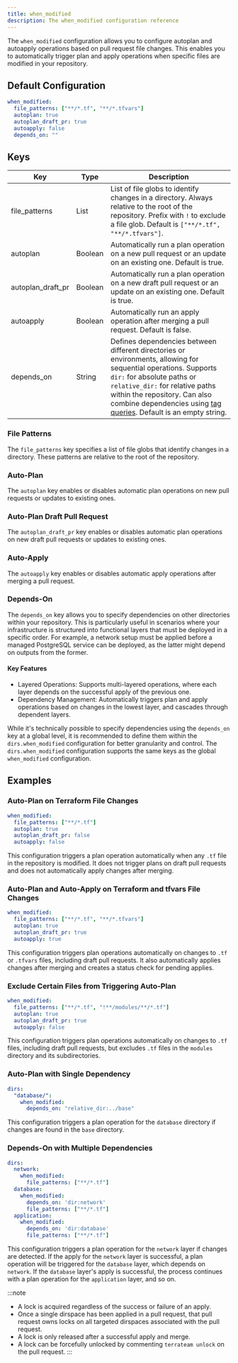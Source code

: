 ```yaml
---
title: when_modified
description: The when_modified configuration reference
---
```


The `when_modified` configuration allows you to configure autoplan and autoapply operations based on pull request file changes. This enables you to automatically trigger plan and apply operations when specific files are modified in your repository.

## Default Configuration
```yaml
when_modified:
  file_patterns: ["**/*.tf", "**/*.tfvars"]
  autoplan: true
  autoplan_draft_pr: true
  autoapply: false
  depends_on: ""
```

## Keys
| Key                  | Type    | Description                                                                                       |
|----------------------|---------|---------------------------------------------------------------------------------------------------|
| file_patterns        | List    | List of file globs to identify changes in a directory. Always relative to the root of the repository. Prefix with `!` to exclude a file glob. Default is `["**/*.tf", "**/*.tfvars"]`. |
| autoplan             | Boolean | Automatically run a plan operation on a new pull request or an update on an existing one. Default is true. |
| autoplan_draft_pr    | Boolean | Automatically run a plan operation on a new draft pull request or an update on an existing one. Default is true. |
| autoapply            | Boolean | Automatically run an apply operation after merging a pull request. Default is false. |
| depends_on           | String | Defines dependencies between different directories or environments, allowing for sequential operations. Supports `dir:` for absolute paths or `relative_dir:` for relative paths within the repository. Can also combine dependencies using [tag queries](/advanced-workflows/tags/#tag-query-syntax). Default is an empty string. |

### File Patterns
The `file_patterns` key specifies a list of file globs that identify changes in a directory. These patterns are relative to the root of the repository.

### Auto-Plan
The `autoplan` key enables or disables automatic plan operations on new pull requests or updates to existing ones.

### Auto-Plan Draft Pull Request
The `autoplan_draft_pr` key enables or disables automatic plan operations on new draft pull requests or updates to existing ones.

### Auto-Apply
The `autoapply` key enables or disables automatic apply operations after merging a pull request.

### Depends-On
The `depends_on` key allows you to specify dependencies on other directories within your repository. This is particularly useful in scenarios where your infrastructure is structured into functional layers that must be deployed in a specific order. For example, a network setup must be applied before a managed PostgreSQL service can be deployed, as the latter might depend on outputs from the former.

#### Key Features
- Layered Operations: Supports multi-layered operations, where each layer depends on the successful apply of the previous one.
- Dependency Management: Automatically triggers plan and apply operations based on changes in the lowest layer, and cascades through dependent layers.

While it's technically possible to specify dependencies using the `depends_on` key at a global level, it is recommended to define them within the `dirs.when_modified` configuration for better granularity and control. The `dirs.when_modified` configuration supports the same keys as the global `when_modified` configuration.

## Examples
### Auto-Plan on Terraform File Changes
```yaml
when_modified:
  file_patterns: ["**/*.tf"]
  autoplan: true
  autoplan_draft_pr: false
  autoapply: false
```
This configuration triggers a plan operation automatically when any `.tf` file in the repository is modified. It does not trigger plans on draft pull requests and does not automatically apply changes after merging.

### Auto-Plan and Auto-Apply on Terraform and tfvars File Changes
```yaml
when_modified:
  file_patterns: ["**/*.tf", "**/*.tfvars"]
  autoplan: true
  autoplan_draft_pr: true
  autoapply: true
```
This configuration triggers plan operations automatically on changes to `.tf` or `.tfvars` files, including draft pull requests. It also automatically applies changes after merging and creates a status check for pending applies.

### Exclude Certain Files from Triggering Auto-Plan
```yaml
when_modified:
  file_patterns: ["**/*.tf", "!**/modules/**/*.tf"]
  autoplan: true
  autoplan_draft_pr: true
  autoapply: false
```
This configuration triggers plan operations automatically on changes to `.tf` files, including draft pull requests, but excludes `.tf` files in the `modules` directory and its subdirectories.

### Auto-Plan with Single Dependency
```yaml
dirs:
  "database/":
    when_modified:
      depends_on: "relative_dir:../base"
```
This configuration triggers a plan operation for the `database` directory if changes are found in the `base` directory.

### Depends-On with Multiple Dependencies
```yaml
dirs:
  network:
    when_modified:
      file_patterns: ["**/*.tf"]
  database:
    when_modified:
      depends_on: 'dir:network'
      file_patterns: ["**/*.tf"]
  application:
    when_modified:
      depends_on: 'dir:database'
      file_patterns: ["**/*.tf"]
```
This configuration triggers a plan operation for the `network` layer if changes are detected. If the apply for the `network` layer is successful, a plan operation will be triggered for the `database` layer, which depends on `network`. If the `database` layer's apply is successful, the process continues with a plan operation for the `application` layer, and so on.

:::note
- A lock is acquired regardless of the success or failure of an apply.
- Once a single dirspace has been applied in a pull request, that pull request owns locks on all targeted dirspaces associated with the pull request.
- A lock is only released after a successful apply and merge.
- A lock can be forcefully unlocked by commenting `terrateam unlock` on the pull request.
:::
